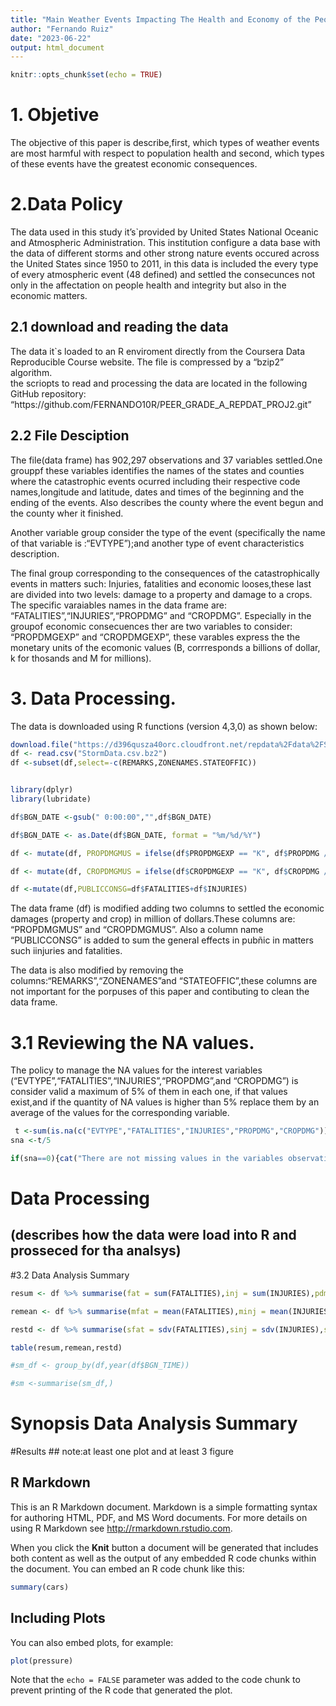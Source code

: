 ```yaml
---
title: "Main Weather Events Impacting The Health and Economy of the People and Community"
author: "Fernando Ruiz"
date: "2023-06-22"
output: html_document
---
```


```r
knitr::opts_chunk$set(echo = TRUE)
```



# 1. Objetive

The objective of this paper is describe,first, which types of weather events are most harmful with respect to population health and second, which types of these events have the greatest economic consequences.  

# 2.Data Policy

The data used in this study it's`provided by United States National Oceanic and Atmospheric Administration. This institution configure a data base with the data of different storms and other strong nature events occured across the United States  since 1950 to 2011, in this data is included the every type of every atmospheric event (48 defined) and settled the consecunces not only in the affectation on people health and integrity but also in the economic matters.

## 2.1 download and reading the data

The data it`s  loaded to an R enviroment directly from the Coursera Data Reproducible Course website. The file is compressed by a "bzip2" algorithm.  
the scriopts to read and processing the data are located in the following GitHub repository:
"https://github.com/FERNANDO10R/PEER_GRADE_A_REPDAT_PROJ2.git"

## 2.2 File Desciption

The file(data frame) has 902,297 observations and 37 variables settled.One grouppf these variables identifies the names of the states and counties where the catastrophic events  ocurred including their respective code names,longitude and latitude, dates and times  of the beginning and the ending of the events. Also describes the county where the event begun and the county wher it finished. 

Another variable group consider the type of the event (specifically the name of that variable is :"EVTYPE");and another type of event characteristics description. 

The final group corresponding to the consequences of the catastrophically events in matters such: Injuries, fatalities and economic looses,these last are divided into two levels: damage to a property and damage to a crops. The specific varaiables names in the data frame are: "FATALITIES","INJURIES","PROPDMG" and "CROPDMG". Especially in the groupof economic consecuences ther are two variables to consider: "PROPDMGEXP" and "CROPDMGEXP", these varables express the the monetary units of the ecomonic values (B, corrresponds a billions of dollar, k for thosands and M for millions).  

# 3. Data Processing.

The data is downloaded using R functions (version 4,3,0) as shown below: 

```r
download.file("https://d396qusza40orc.cloudfront.net/repdata%2Fdata%2FStormData.csv.bz2","StormData.csv.bz2")
df <- read.csv("StormData.csv.bz2")
df <-subset(df,select=-c(REMARKS,ZONENAMES.STATEOFFIC))


library(dplyr)
library(lubridate)

df$BGN_DATE <-gsub(" 0:00:00","",df$BGN_DATE)

df$BGN_DATE <- as.Date(df$BGN_DATE, format = "%m/%d/%Y")

df <- mutate(df, PROPDMGMUS = ifelse(df$PROPDMGEXP == "K", df$PROPDMG / 1000, ifelse(df$PROPDMGEXP == "B", df$PROPDMG * 1000, df$PROPDMG)))

df <- mutate(df, CROPDMGMUS = ifelse(df$CROPDMGEXP == "K", df$CROPDMG / 1000, ifelse(df$CROPDMGEXP == "B", df$CROPDMG * 1000, df$CROPDMG)))

df <-mutate(df,PUBLICCONSG=df$FATALITIES+df$INJURIES)
```

The data frame (df) is modified adding two columns to settled the economic damages (property and crop) in million of dollars.These columns are: "PROPDMGMUS" and "CROPDMGMUS". Also a column name "PUBLICCONSG" is added to sum the general effects in pubñic in matters such iinjuries and fatalities.

The data is also modified by removing the columns:"REMARKS","ZONENAMES"and "STATEOFFIC",these columns are not important for the porpuses of this paper and contibuting to clean the data frame. 

# 3.1 Reviewing the NA values.

The policy to manage the NA values for the interest variables ("EVTYPE","FATALITIES","INJURIES","PROPDMG",and "CROPDMG") is consider valid a  maximum of  5% of them in each one, if that values exist,and if the quantity of NA values is higher than 5% replace them by an average of the values for the corresponding variable.

```r
 t <-sum(is.na(c("EVTYPE","FATALITIES","INJURIES","PROPDMG","CROPDMG")))
sna <-t/5

if(sna==0){cat("There are not missing values in the variables observations")}else{if(sna>0.05*902297){cat("The Na values policy has to be applicated")}else{cat("No further actions are required to fix na values")}}

```
# Data Processing

## (describes how the data were load into R and prosseced for tha analsys)



#3.2  Data Analysis Summary

```r

resum <- df %>% summarise(fat = sum(FATALITIES),inj = sum(INJURIES),pdmg = sum(PROPDMG),cdmg =sum(CROPDMG))

remean <- df %>% summarise(mfat = mean(FATALITIES),minj = mean(INJURIES),mpdmg = mean(PROPDMG),mcdmg =mean(CROPDMG))

restd <- df %>% summarise(sfat = sdv(FATALITIES),sinj = sdv(INJURIES),spdmg = sdv(PROPDMG),scdmg =sdv(CROPDMG))

table(resum,remean,restd)

#sm_df <- group_by(df,year(df$BGN_TIME))

#sm <-summarise(sm_df,)

```


# Synopsis Data Analysis Summary

#Results \## note:at least one plot and at least 3 figure

## R Markdown

This is an R Markdown document. Markdown is a simple formatting syntax for authoring HTML, PDF, and MS Word documents. For more details on using R Markdown see <http://rmarkdown.rstudio.com>.

When you click the **Knit** button a document will be generated that includes both content as well as the output of any embedded R code chunks within the document. You can embed an R code chunk like this:

```r
summary(cars)
```

## Including Plots

You can also embed plots, for example:

```r
plot(pressure)
```

Note that the `echo = FALSE` parameter was added to the code chunk to prevent printing of the R code that generated the plot.

